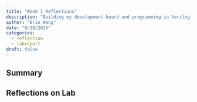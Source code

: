 ```yaml
---
title: "Week 1 Reflections"
description: "Building my development board and programming in Verilog"
author: "Erin Wang"
date: "8/28/2025"
categories:
  - reflection
  - labreport
draft: false
---
```


## Summary

## Reflections on Lab